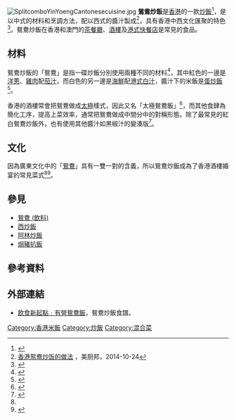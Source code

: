 {{Infobox prepared food
| name             = 鴛鴦炒飯
| image            = Yuanyangchaofan.jpg
| caption          = 一碟鴛鴦炒飯
| alternate_name   =
| country          = [[香港|香港]]
| course           = 
| type             = 主菜
| served           = 熱
| main_ingredient  = [[米飯|米飯]]、[[雞蛋|雞蛋]]；[[洋蔥|洋蔥]]、[[雞肉|雞肉]]、[[茄汁|茄汁]]；[[蝦|蝦仁]]、[[港式白汁|港式白汁]]
| variations       = 
| other            = 
}}
[[File:SplitcomboYinYoengCantonesecuisine.jpg|thumb]]
'''鴛鴦炒飯'''是[[香港|香港]]的一款[[炒飯|炒飯]]<ref>{{cite news |title=萬世風華炒飯 久違港式古祖炒飯 |url=https://hk.lifestyle.appledaily.com/etw/magazine/article/20151001/3_17636390/%E8%90%AC%E4%B8%96%E9%A2%A8%E8%8F%AF-%E7%82%92%E9%A3%AF-%E4%B9%85%E9%81%95-%E6%B8%AF%E5%BC%8F%E5%8F%A4%E7%A5%96%E7%82%92%E9%A3%AF- |accessdate=2019-06-26 |work=蘋果日報 |date=2015-10-01 |archive-url=https://web.archive.org/web/20200904154625/https://hk.appledaily.com/skipped-hk/20151001/UME2UYXG7GTMXQNO3QRWPIQQIU/ |archive-date=2020-09-04 |dead-url=yes }}</ref>，是以中式的材料和烹調方法，配以西式的醬汁製成<ref>[http://www.meichubang.com/web/201410/43775.html 香港鸳鸯炒饭的做法] {{Wayback|url=http://www.meichubang.com/web/201410/43775.html |date=20170624030240 }}，美厨邦，2014-10-24</ref>，具有香港中西文化匯聚的特色<ref name="茶餐廳鴛鴦蝴蝶">{{cite news |title=「茶餐廳」裏的 「鴛鴦」「蝴蝶」 |url=https://mingpaomonthly.com/%E3%80%8C%E8%8C%B6%E9%A4%90%E5%BB%B3%E3%80%8D%E8%A3%8F%E7%9A%84-%E3%80%8C%E9%B4%9B%E9%B4%A6%E3%80%8D%E3%80%8C%E8%9D%B4%E8%9D%B6%E3%80%8D%EF%BC%88%E5%90%B3%E5%AF%8C%E5%BC%B7%EF%BC%89/ |accessdate=2019-06-26 |work=明報周刊 |date=2018-07-28 |archive-url=https://web.archive.org/web/20180927201931/https://mingpaomonthly.com/%e3%80%8c%e8%8c%b6%e9%a4%90%e5%bb%b3%e3%80%8d%e8%a3%8f%e7%9a%84-%e3%80%8c%e9%b4%9b%e9%b4%a6%e3%80%8d%e3%80%8c%e8%9d%b4%e8%9d%b6%e3%80%8d%ef%bc%88%e5%90%b3%e5%af%8c%e5%bc%b7%ef%bc%89/ |archive-date=2018-09-27 |dead-url=yes }}</ref>。鴛鴦炒飯在香港和澳門的[[茶餐廳|茶餐廳]]、[[酒樓|酒樓]]及[[港式快餐店|港式快餐店]]是常見的食品。

==材料==
鴛鴦炒飯的「鴛鴦」是指一碟炒飯分別使用兩種不同的材料<ref>{{cite news |title=鴛鴦炒飯 |url=https://tw.news.yahoo.com/%E9%B4%9B%E9%B4%A6%E7%82%92%E9%A3%AF-215408507.html |accessdate=2019-06-26 |work=奇摩新聞 |date=2016-09-05 |archive-date=2019-06-26 |archive-url=https://web.archive.org/web/20190626124143/https://tw.news.yahoo.com/%E9%B4%9B%E9%B4%A6%E7%82%92%E9%A3%AF-215408507.html |dead-url=no }}</ref>，其中紅色的一邊是[[洋蔥|洋蔥]]、[[雞肉|雞肉]]配[[茄汁|茄汁]]，而白色的另一邊是[[海鮮|海鮮]]配[[港式白汁|港式白汁]]，醬汁下的米飯是[[蛋炒飯|蛋炒飯]]<ref>{{cite web |title=原来鸳鸯炒饭自己在家也能做，做法简单，食材足，老人孩子都爱吃！ |url=https://xw.qq.com/cmsid/20200502A0JGX300?f=newdc |website=騰訊 |accessdate=2020-11-04}}</ref>。

香港的酒樓常會把鴛鴦做成[[太極|太極]]樣式，因此又名「太極鴛鴦飯」<ref>{{cite web |title=嫌太極鴛鴦炒飯賣得貴？其實真係貴得有道理㗎 |url=https://hk.style.yahoo.com/%E5%AB%8C%E5%A4%AA%E6%A5%B5%E9%B4%9B%E9%B4%A6%E7%82%92%E9%A3%AF%E8%B3%A3%E5%BE%97%E8%B2%B4-%E5%85%B6%E5%AF%A6%E7%9C%9F%E4%BF%82%E8%B2%B4%E5%BE%97%E6%9C%89%E9%81%93%E7%90%86%E3%97%8E-142213366.html |website=hk.style.yahoo.com |publisher=雅虎香港 |accessdate=2019-06-27 |archive-date=2019-06-27 |archive-url=https://web.archive.org/web/20190627130026/https://hk.style.yahoo.com/%E5%AB%8C%E5%A4%AA%E6%A5%B5%E9%B4%9B%E9%B4%A6%E7%82%92%E9%A3%AF%E8%B3%A3%E5%BE%97%E8%B2%B4-%E5%85%B6%E5%AF%A6%E7%9C%9F%E4%BF%82%E8%B2%B4%E5%BE%97%E6%9C%89%E9%81%93%E7%90%86%E3%97%8E-142213366.html |dead-url=no }}</ref>，而其他食肆為簡化工序，提高上菜效率，通常把鴛鴦做成中間分中的對稱形態。除了最常見的紅白鴛鴦炒飯外，也有使用其他醬汁如黑椒汁的變湊版<ref>{{cite news |title=港式味道變奏 黑椒黃金鴛鴦飯 |url=https://mpdeluxe.mingpao.com/m/experts/%E7%8E%8B%E5%AD%90/%E6%9C%89%E7%89%87-%E7%8E%8B%E5%AD%90%E7%85%AE%E5%A0%B4-%E6%B8%AF%E5%BC%8F%E5%91%B3%E9%81%93%E8%AE%8A%E5%A5%8F-%E9%BB%91%E6%A4%92%E9%BB%83%E9%87%91%E9%B4%9B%E9%B4%A6%E9%A3%AF/#uV4PRa11Mz |accessdate=2020-11-04 |work=明報 |date=2019-11-04 |archive-date=2020-06-07 |archive-url=https://web.archive.org/web/20200607161834/https://mpdeluxe.mingpao.com/m/experts/%e7%8e%8b%e5%ad%90/%e6%9c%89%e7%89%87-%e7%8e%8b%e5%ad%90%e7%85%ae%e5%a0%b4-%e6%b8%af%e5%bc%8f%e5%91%b3%e9%81%93%e8%ae%8a%e5%a5%8f-%e9%bb%91%e6%a4%92%e9%bb%83%e9%87%91%e9%b4%9b%e9%b4%a6%e9%a3%af/#uV4PRa11Mz |dead-url=no }}</ref>。

==文化==
因為廣東文化中的「[[鴛鴦|鴛鴦]]」具有一雙一對的含義，所以鴛鴦炒飯成為了香港酒樓婚宴的常見菜式<ref name="茶餐廳鴛鴦蝴蝶"/><ref>{{cite news |title=嫌太極鴛鴦炒飯賣得貴？其實真係貴得有道理㗎 |url=https://www.mpweekly.com/culture/%e9%b4%9b%e9%b4%a6%e7%82%92%e9%a3%af-%e7%82%92%e9%a3%af-%e7%99%bd%e6%b1%81-90683 |accessdate=2019-06-26 |work=明周文化 |date=2018-12-20 |archive-date=2019-06-26 |archive-url=https://web.archive.org/web/20190626122716/https://www.mpweekly.com/culture/%e9%b4%9b%e9%b4%a6%e7%82%92%e9%a3%af-%e7%82%92%e9%a3%af-%e7%99%bd%e6%b1%81-90683 |dead-url=no }}</ref>。

==參見==
*[[鴛鴦_(飲料)|鴛鴦 (飲料)]]
*[[西炒飯|西炒飯]]
*[[阿林炒飯|阿林炒飯]]
*[[焗豬扒飯|焗豬扒飯]]

==參考資料==
{{reflist|2}}

==外部連結==
{{commonscat|Yuanyang fried rice}}
*[https://web.archive.org/web/20130227023327/http://www.mingpaohealth.com/cfm/Archive1.cfm?File=20110720%2Fdiet%2Fvnb1.txt 飲食新起點﹕有營鴛鴦飯]，鴛鴦炒飯食譜。

[[Category:香港米飯|Category:香港米飯]]
[[Category:炒飯|Category:炒飯]]
[[Category:混合菜|Category:混合菜]]